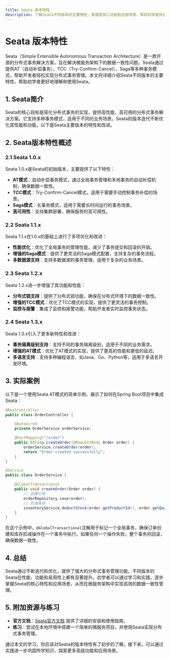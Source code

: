 ```yaml
---
title: Seata 版本特性
description: 了解Seata不同版本的主要特性，掌握其核心功能和应用场景，帮助初学者快速上手分布式事务管理。
---
```


# Seata 版本特性

Seata（Simple Extensible Autonomous Transaction Architecture）是一款开源的分布式事务解决方案，旨在解决微服务架构下的数据一致性问题。Seata通过提供AT（自动补偿事务）、TCC（Try-Confirm-Cancel）、Saga等多种事务模式，帮助开发者轻松实现分布式事务管理。本文将详细介绍Seata不同版本的主要特性，帮助初学者更好地理解和使用Seata。

## 1. Seata简介

Seata的核心目标是简化分布式事务的实现，提供高性能、高可用的分布式事务解决方案。它支持多种事务模式，适用于不同的业务场景。Seata的版本迭代不断优化其性能和功能，以下是Seata主要版本的特性和改进。

## 2. Seata版本特性概述

### 2.1 Seata 1.0.x

Seata 1.0.x是Seata的初始版本，主要提供了以下特性：

- **AT模式**：自动补偿事务模式，通过全局事务管理和本地事务的自动补偿机制，确保数据一致性。
- **TCC模式**：Try-Confirm-Cancel模式，适用于需要手动控制事务补偿的场景。
- **Saga模式**：长事务模式，适用于需要长时间运行的事务场景。
- **高可用性**：支持集群部署，确保服务的高可用性。

### 2.2 Seata 1.1.x

Seata 1.1.x在1.0.x的基础上进行了多项优化和改进：

- **性能优化**：优化了全局事务的管理性能，减少了事务提交和回滚的开销。
- **增强的Saga模式**：提供了更灵活的Saga模式配置，支持复杂的事务流程。
- **多数据源支持**：支持多数据源的事务管理，适用于复杂的业务场景。

### 2.3 Seata 1.2.x

Seata 1.2.x进一步增强了其功能和性能：

- **分布式锁支持**：提供了分布式锁功能，确保在分布式环境下的数据一致性。
- **增强的TCC模式**：优化了TCC模式的实现，提供了更灵活的事务控制。
- **监控与报警**：集成了监控和报警功能，帮助开发者实时监控事务状态。

### 2.4 Seata 1.3.x

Seata 1.3.x引入了更多新特性和改进：

- **事务隔离级别支持**：支持不同的事务隔离级别，适用于不同的业务需求。
- **增强的AT模式**：优化了AT模式的实现，提供了更高的性能和更低的延迟。
- **多语言支持**：支持多种编程语言，如Java、Go、Python等，适用于多语言开发环境。

## 3. 实际案例

以下是一个使用Seata AT模式的简单示例，展示了如何在Spring Boot项目中集成Seata：

```java
@RestController
public class OrderController {

    @Autowired
    private OrderService orderService;

    @PostMapping("/order")
    public String createOrder(@RequestBody Order order) {
        orderService.createOrder(order);
        return "Order created successfully";
    }
}

@Service
public class OrderService {

    @GlobalTransactional
    public void createOrder(Order order) {
        // 创建订单
        orderRepository.save(order);
        // 扣减库存
        inventoryService.deductStock(order.getProductId(), order.getQuantity());
    }
}
```

在这个示例中，`@GlobalTransactional`注解用于标记一个全局事务，确保订单创建和库存扣减操作在一个事务中执行。如果任何一个操作失败，整个事务将回滚，确保数据一致性。

## 4. 总结

Seata通过不断迭代和优化，提供了强大的分布式事务管理功能。不同版本的Seata在性能、功能和易用性上都有显著提升。初学者可以通过学习和实践，逐步掌握Seata的核心特性和应用场景，从而在微服务架构中实现高效的数据一致性管理。

## 5. 附加资源与练习

- **官方文档**：[Seata官方文档](https://seata.io/zh-cn/docs/overview/what-is-seata.html) 提供了详细的安装和使用指南。
- **练习**：尝试在本地环境中搭建一个简单的微服务项目，并使用Seata实现分布式事务管理。

通过本文的学习，你应该对Seata的版本特性有了初步的了解。接下来，可以通过实践进一步巩固所学知识，探索更多高级功能和应用场景。